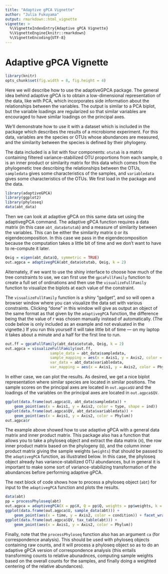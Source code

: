 ```yaml
---
title: "Adaptive gPCA Vignette"
author: "Julia Fukuyama"
output: rmarkdown::html_vignette
vignette: >
  %\VignetteIndexEntry{Adaptive gPCA Vignette}
  %\VignetteEngine{knitr::rmarkdown}
  %\VignetteEncoding{UTF-8}
---
```


# Adaptive gPCA Vignette

```r
library(knitr)
opts_chunk$set(fig.width = 8, fig.height = 4)
```
Here we will describe how to use the adaptiveGPCA package. The general
idea behind adaptive gPCA is to obtain a low-dimensional
representation of the data, like with PCA, which incorporates side
information about the relationships between the variables. The output
is similar to a PCA biplot, but the variable loadings are regularized
so that similar variables are encouraged to have similar loadings on
the principal axes.

We'll demonstrate how to use it with a dataset
which is included in the package which describes the results of a
microbiome experiment. For this data, variables are the species or
OTUs whose abundances are measured, and the similarity between the
species is defined by their phylogeny.

The data included is a list
with four components: `otutab` is a matrix containing filtered
variance-stabilized OTU proportions from each sample, `Q` is an inner
product or similarity matrix for this data which comes from the phylogenetic tree
describing the relationships between the OTUs, `sampledata` gives some
characteristics of the samples, and `variabledata` gives some
characteristics of the OTUs. We first load in the package and the
data.
```r
library(adaptiveGPCA)
library(ggplot2)
library(phyloseq)
data(abt_data)
```

Then we can look at adaptive gPCA on this same data set using the
adaptivegPCA command. The adaptive gPCA function requires a data
matrix (in this case `abt_data$otutab`) and a measure of similarity
between the variables. This can be either the similarity matrix `Q` or
its eigendecomposition. In this case we pass in the eigendecomposition
because the computation takes a little bit of time and we don't want
to have to re-compute it later.
```r
Qeig = eigen(abt_data$Q, symmetric = TRUE)
out.agpca = adaptivegPCA(abt_data$otutab, Qeig, k = 2)
```

Alternately, if we want to use the shiny interface to choose how much
of the tree constraints to use, we can first use the `gpcaFullFamily`
function to create a full set of ordinations and then use the
`visualizeFullFamily` function to visualize the biplots at each value of
the constraint.

The `visualizeFullFamily` function is a shiny "gadget",
and so will open a browser window where you can visualize the data set
with various constraints. Clicking "done" in this window will give as
output an object of the same format as that given by the `adaptivegPCA`
function, the difference being that the value of r was chosen manually
instead of automatically. (The code below is only included as an
example and not evaluated in the vignette.) If you run this yourself
it will take little bit of time --- on my laptop it takes about a
minute and a half for the first line to run. 
```r
out.ff = gpcaFullFamily(abt_data$otutab, Qeig, k = 2)
out.agpca = visualizeFullFamily(out.ff,
                    sample_data = abt_data$sampledata,
                    sample_mapping = aes(x = Axis1, y = Axis2, color = condition),
                    var_data = abt_data$variabledata,
                    var_mapping = aes(x = Axis1, y = Axis2, color = Phylum))
```

In either case, we can plot the results. As desired, we get a nice
biplot representation where similar species are located in similar
positions. The sample scores on the principal axes are located in
`out.agpca$U` and the loadings of the variables on the principal axes
are located in `out.agpca$QV`. 
```r
ggplot(data.frame(out.agpca$U, abt_data$sampledata)) +
    geom_point(aes(x = Axis1, y = Axis2, color = type, shape = ind))
ggplot(data.frame(out.agpca$QV, abt_data$variabledata)) +
    geom_point(aes(x = Axis1, y = Axis2, color = Phylum))
out.agpca$r
```

The example above showed how to use adaptive gPCA with a general data
matrix and inner product matrix. This package also has a function that
allows you to take a phyloseq object and extract the data matrix (`X`),
the row inner product matrix based on the phylogeny (`Q`), and the
column inner product matrix giving the sample weights (`weights`) that
should be passed to the `adaptivegPCA` function, as illustrated
below. In this case, the phyloseq object already has
variance-stabilized OTU abundances, but in general it is important to
make some sort of variance-stabilizing transformation of the
abundances before performing adaptive gPCA.

The next block of code shows how to process a phyloseq object (`abt`)
for input to the `adaptivegPCA` function and plots the results. 
```r
data(abt)
pp = processPhyloseq(abt)
out.agpca = adaptivegPCA(X = pp$X, Q = pp$Q, weights = pp$weights, k = 2)
ggplot(data.frame(out.agpca$U, sample_data(abt))) +
    geom_point(aes(x = time, y = Axis2, color = condition)) + facet_wrap(~ ind)
ggplot(data.frame(out.agpca$QV, tax_table(abt))) +
    geom_point(aes(x = Axis1, y = Axis2, color = Phylum))
```

Finally, note that the `processPhyloseq` function also has an argument `ca`
(for correspondence analysis). This should be used with phyloseq
objects containing raw counts, and it will process a phyloseq object
so as to do an adaptive gPCA version of correspondence analysis (this
entails transforming counts to relative abunadnces, computing sample
weights based on the overall counts for the samples, and finally doing
a weighted centering of the relative abundances).
